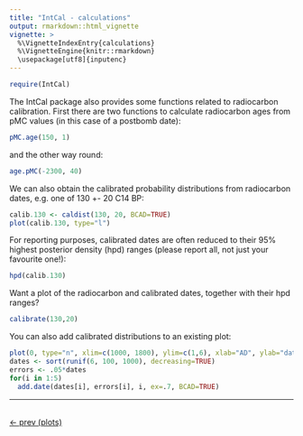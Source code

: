 ```yaml
---
title: "IntCal - calculations"
output: rmarkdown::html_vignette
vignette: >
  %\VignetteIndexEntry{calculations}
  %\VignetteEngine{knitr::rmarkdown}
  \usepackage[utf8]{inputenc}
---
```


```r
require(IntCal)
```

The IntCal package also provides some functions related to radiocarbon calibration. First there are two functions to calculate radiocarbon ages from pMC values (in this case of a postbomb date):

```r
pMC.age(150, 1)
```

and the other way round:

```r
age.pMC(-2300, 40)
```

We can also obtain the calibrated probability distributions from radiocarbon dates, e.g. one of 130 +- 20 C14 BP:

```r
calib.130 <- caldist(130, 20, BCAD=TRUE)
plot(calib.130, type="l")
```

For reporting purposes, calibrated dates are often reduced to their 95% highest posterior density (hpd) ranges (please report all, not just your favourite one!):

```r
hpd(calib.130)
```

Want a plot of the radiocarbon and calibrated dates, together with their hpd ranges?

```r
calibrate(130,20)
```

You can also add calibrated distributions to an existing plot:

```R
plot(0, type="n", xlim=c(1000, 1800), ylim=c(1,6), xlab="AD", ylab="dates")
dates <- sort(runif(6, 100, 1000), decreasing=TRUE)
errors <- .05*dates
for(i in 1:5)
  add.date(dates[i], errors[i], i, ex=.7, BCAD=TRUE)
```



***

<br>
[<- prev (plots)](./plots.html)
<br>

